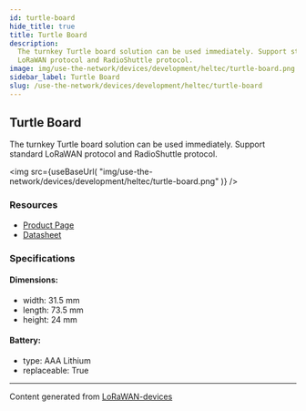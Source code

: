 ```yaml
---
id: turtle-board
hide_title: true
title: Turtle Board
description:
  The turnkey Turtle board solution can be used immediately. Support standard
  LoRaWAN protocol and RadioShuttle protocol.
image: img/use-the-network/devices/development/heltec/turtle-board.png
sidebar_label: Turtle Board
slug: /use-the-network/devices/development/heltec/turtle-board
---
```



## Turtle Board

The turnkey Turtle board solution can be used immediately. Support standard
LoRaWAN protocol and RadioShuttle protocol.

<img
  src={useBaseUrl(
    "img/use-the-network/devices/development/heltec/turtle-board.png"
  )}
/>

### Resources

- [Product Page](https://heltec.org/project/turtle-board/)
- [Datasheet](https://heltec.org/project/turtle-board/#1552557147424-7f1ec-5c651922-b0bb1778-6c4e)

### Specifications

#### Dimensions:

- width: 31.5 mm
- length: 73.5 mm
- height: 24 mm

#### Battery:

- type: AAA Lithium
- replaceable: True

---

Content generated from
[LoRaWAN-devices](https://github.com/TheThingsNetwork/lorawan-devices)
